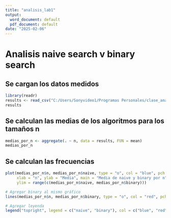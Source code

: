 ```yaml
---
title: "analisis_lab1"
output:
  word_document: default
  pdf_document: default
date: "2025-02-06"
---
```

# Analisis naive search v binary search

## Se cargan los datos medidos

```r
library(readr)
results <- read_csv("C:/Users/Sonyvideo1/Programas Personales/clase_analisis_algoritmos/lab1/results.csv")
results
```
## Se calculan las medias de los algoritmos para los tamaños n 

```r
medias_por_n <- aggregate(. ~ n, data = results, FUN = mean)
medias_por_n
```
## Se calculan las frecuencias

```r
plot(medias_por_n$n, medias_por_n$naive, type = "o", col = "blue", pch = 16,
     xlab = "n", ylab = "Media", main = "Media de naive y binary por n",
     ylim = range(c(medias_por_n$naive, medias_por_n$binary)))

# Agregar binary al mismo gráfico
lines(medias_por_n$n, medias_por_n$binary, type = "o", col = "red", pch = 16)

# Agregar leyenda
legend("topright", legend = c("naive", "binary"), col = c("blue", "red"), pch = 16, lty = 1)
```
